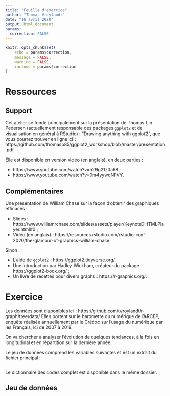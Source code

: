 ```yaml
---
title: "Feuille d'exercice"
author: "Thomas Vroylandt"
date: "16 avril 2020"
output: html_document
params:
  correction: FALSE
---
```


```r
knitr::opts_chunk$set(
	echo = params$correction,
	message = FALSE,
	warning = FALSE,
	include = params$correction
)
```

# Ressources

## Support

Cet atelier se fonde principalement sur la présentation de Thomas Lin Pedersen (actuellement responsable des packages `ggplot2` et de visualisation en général à RStudio) : "Drawing anything with ggplot2", que vous pourrez trouver en ligne ici : https://github.com/thomasp85/ggplot2_workshop/blob/master/presentation.pdf

Elle est disponible en version vidéo (en anglais), en deux parties :

  + https://www.youtube.com/watch?v=h29g21z0a68 ;
  + https://www.youtube.com/watch?v=0m4yywqNPVY.

## Complémentaires

Une présentation de William Chase sur la façon d'obtenir des graphiques efficaces :

  + Slides : https://www.williamrchase.com/slides/assets/player/KeynoteDHTMLPlayer.html#0 ;
  + Vidéo (en anglais) : https://resources.rstudio.com/rstudio-conf-2020/the-glamour-of-graphics-william-chase.

Sinon :

+ L'aide de `ggplot2` : https://ggplot2.tidyverse.org/.
+ Une introduction par Hadley Wickham, créateur du package : https://ggplot2-book.org/ ;
+ Un livre de recettes pour divers graphs : https://r-graphics.org/.


# Exercice

Les données sont disponibles ici : https://github.com/tvroylandt/r-graph/tree/data/
Elles portent sur le baromètre du numérique de l'ARCEP, enquête réalisée annuellement par le Crédoc sur l'usage du numérique par les Français, ici de 2007 à 2019.

On va chercher à analyser l'évolution de quelques tendances, à la fois en longitudinal et en répartition sur la dernière année.

Le jeu de données comprend les variables suivantes et est un extrait du fichier principal :

```r

```

Le dictionnaire des codes complet est disponible dans le même dossier.

## Jeu de données